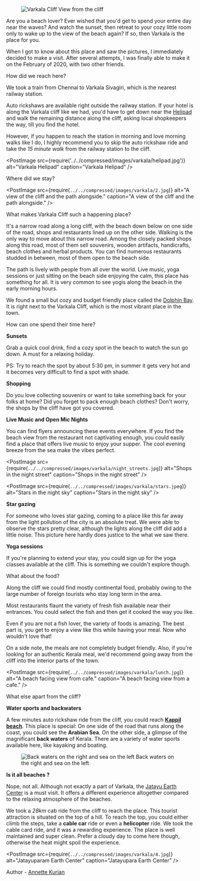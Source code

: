 
<figure>
  <img
  className="landingImage"
  src={require(`../../compressed/images/varkala/3.jpg`)}
  alt="Varkala Cliff"
/>
  <figurecaption>View from the cliff</figurecaption>
</figure>

Are you a beach lover? Ever wished that you'd get to spend your entire day near the waves? And watch the sunset, then retreat to your cozy little room only to wake up to the view of the beach again? If so, then Varkala is the place for you.

When I got to know about this place and saw the pictures, I immediately decided to make a visit. After several attempts, I was finally able to make it on the February of 2020, with two other friends.

<PostSubHeader>How did we reach here?</PostSubHeader>

<div className="splitPost">
  <div>

We took a train from Chennai to Varkala Sivagiri, which is the nearest railway station.

Auto rickshaws are available right outside the railway station. If your hotel is along the Varkala cliff like we had, you'd have to get down near the [Helipad](https://goo.gl/maps/zWdxw3VBNDYE7uct6) and walk the remaining distance along the cliff, asking local shopkeepers the way, till you find the hotel.

However, if you happen to reach the station in morning and love morning walks like I do, I highly recommend you to skip the auto rickshaw ride and take the _15 minute walk_ from the railway station to the cliff.

  </div>

  <PostImage
    src={require('../../compressed/images/varkala/helipad.jpg')}
    alt="Varkala Helipad"
    caption="Varkala Helipad"
  />

</div>

<PostSubHeader>Where did we stay?</PostSubHeader>

<div className="splitPost">

  <PostImage
  src={require(`../../compressed/images/varkala/2.jpg`)}
  alt="A view of the cliff and the path alongside."
  caption="A view of the cliff and the path alongside."
/>

<div>
<PostSubHeader> What makes Varkala Cliff such a happening place?</PostSubHeader>

It's a narrow road along a long cliff, with the beach down below on one side of the road, shops and restaurants lined up on the other side. 
Walking is the only way to move about this narrow road. Among the closely packed shops along this road, most of them sell souvenirs, wooden artifacts, handicrafts, beach clothes and herbal products. 
You can find numerous restaurants studded in between, most of them open to the beach side.

The path is lively with people from all over the world. Live music, yoga sessions or just sitting on the beach side enjoying the calm, this place has something for all. 
It is very common to see yogis along the beach in the early morning hours.


</div>

</div>


<div>

  We found a small but cozy and budget friendly place called the [Dolphin Bay](https://goo.gl/maps/vEhMtqYKucvPy9NE9).
It is right next to the Varkala Cliff, which is the most vibrant place in the town.

</div>

<PostSubHeader>How can one spend their time here?</PostSubHeader>

**Sunsets**

Grab a quick cool drink, find a cozy spot in the beach to watch the sun go down. A must for a relaxing holiday.

<Suggestion>
  PS: Try to reach the spot by about 5:30 pm, in summer it gets very hot and it becomes very difficult to find a spot with shade.
</Suggestion>

<div className="splitPost">
  <div>


**Shopping**

Do you love collecting souvenirs or want to take something back for your folks at home?
Did you forget to pack enough beach clothes? Don't worry, the shops by the cliff have got you covered.

**Live Music and Open Mic Nights**

You can find flyers announcing these events everywhere. If you find the beach view from the restaurant not captivating enough, you could easily find a place that offers live music to enjoy your supper. The cool evening breeze from the sea make the vibes perfect.

  </div>

  <PostImage
    src={require(`../../compressed/images/varkala/night_streets.jpg`)}
    alt="Shops in the night street"
    caption="Shops in the night street"
  />

</div>


<div className="splitPost">

<PostImage
  src={require(`../../compressed/images/varkala/stars.jpeg`)}
  alt="Stars in the night sky"
  caption="Stars in the night sky"
/>

  <div>

**Star gazing**

For someone who loves star gazing, coming to a place like this far away from the light pollution
of the city is an absolute treat. We were able to observe the stars pretty clear, although the
lights along the cliff did add a little noise. This picture here hardly does justice to the what
we saw there.

**Yoga sessions**

If you're planning to extend your stay, you could sign up for the yoga classes available at the cliff. 
This is something we couldn't explore though.

  </div>

</div>



<PostSubHeader> What about the food? </PostSubHeader>

<div className="splitPost">

<p>
Along the cliff we could find mostly continental food, probably owing to the large number of foreign tourists who stay long term in the area.

Most restaurants flaunt the variety of fresh fish available near their entrances. You could select the fish and then get it cooked the way you like.

Even if you are not a fish lover, the variety of foods is amazing. The best part is, you get to enjoy a view like this while having your meal. Now who wouldn't love that!

On a side note, the meals are not completely budget friendly. Also, if you're looking for an authentic Kerala meal, we'd recommend going away from the cliff into the interior parts of the town.

</p>

<PostImage
  src={require(`../../compressed/images/varkala/lunch.jpg`)}
  alt="A beach facing view from cafe."
  caption="A beach facing view from a cafe."
/>
</div>

<PostSubHeader> What else apart from the cliff? </PostSubHeader>

**Water sports and backwaters**

A few minutes auto rickshaw ride from the cliff, you could reach **[Kappil beach](https://www.google.com/maps/place/Kappil+Beach,+Kerala/data=!4m2!3m1!1s0x3b05ef871cecadd3:0xb0887b7d70708538?sa=X&ved=2ahUKEwj3vZyf7LHpAhVPwjgGHdlCCkYQ8gEwHnoECBMQBA)**.
This place is special: On one side of the road that runs along the coast, you could see the **Arabian Sea**. On the other side, a glimpse of the magnificant **back waters** of Kerala. There are a variety of water sports available here, like kayaking and boating.

<figure>
  <img
    src={require(`../../compressed/images/varkala/kappil_beach.jpg`)}
    alt="Back waters on the right and sea on the left"
    style={{ width: '100%' }}
  />
  <figurecaption>Back waters on the right and sea on the left</figurecaption>
</figure>

<div className="splitPost">

<div>

**Is it all beaches ?**

Nope, not all. Although not exactly a part of Varkala, the [Jatayu Earth Center](https://www.google.com/maps/place/Jatayu+Earth's+Center/@8.8605987,76.8669812,15z/data=!4m2!3m1!1s0x0:0x77a24d56f5a90c70?sa=X&ved=2ahUKEwjtmI7k7LHpAhXsxzgGHYAdBQYQ_BIwI3oECBQQCA) is a must visit. It offers a different experience altogether compared to the relaxing atmosphere of the beaches.

We took a _28km_ cab ride from the cliff to reach the place. This tourist attraction is situated on the top of a hill. To reach the top, you could either climb the steps, take a **cable car** ride or even a **helicopter** ride. We took the cable card ride, and it was a rewarding experience.
The place is well maintained and super clean. Prefer a cloudy day to come here though, otherwise the heat might spoil the experience.

</div>

  <PostImage
  src={require(`../../compressed/images/varkala/4.jpg`)}
  alt="Jatayuparam Earth Center"
  caption="Jatayupara Earth Center"
  />

</div>

<div>

  Author - [Annette Kurian](https://twitter.com/annette_kurian)

</div>

<!-- **Cable cars**

<PostImage
  src={require(`../../compressed/images/varkala/cable_cars.jpg`)}
  alt="Jatayuparam Earth Center"
  caption="Jatayupara Earth Center"
/> -->
